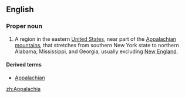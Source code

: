 ==English==
{{wikipedia}}

===Proper noun===
{{en-proper-noun}}

# A region in the eastern [[United States]], near part of the [[Appalachian mountains]], that stretches from southern New York state to northern Alabama, Mississippi, and Georgia, usually excluding [[New England]].

====Derived terms====
*[[Appalachian]]

[[zh:Appalachia]]